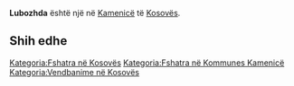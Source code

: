 {{Fshat në 
 | Emri                = Lubozhda
 | EmriAlt                = 
 | NAME_SHORT_FORM=      
 | NAME_GENERIC=      
 | NAME_SORT_NAME_RO=      LUBOZHDA
 | FULL_NAME_RO = Lubozhda
 | FULL_NAME_ND_RO=Lubozhda
 | SORT_NAME_RG=LUBOZHDA
 | FULL_NAME_RG=Lubozhda
 | FULL_NAME_ND_RG=Lubozhda
 | SRP_NAME_SHORT_FORM=      
 | SRP_NAME_GENERIC=      
 | SRP_NAME_SORT_NAME_RO=      
 | SRP_FULL_NAME_RO = 
 | SRP_FULL_NAME_ND_RO=
 | SRP_SORT_NAME_RG=
 | SRP_FULL_NAME_RG=
 | SRP_FULL_NAME_ND_RG=
 | Emri (Rasa dhanore) = 
 | Figura              = 
 | Shteti              = Kosovo
 | Komuna              = Kamenicë
 | Kodi postar         = 
 | Sipërfaqja          = 

 | Popullsia           = 

 | Regj. i popullsisë  = 
 | Dend. e popullsisë  = 
 | Faqja zyrtare       = 
 <!--- Koordinatat ----> 
 | Gjerësia            = 42.776944
 | Gjatësia            = 20.441944
 | Lartësia            = 
}}
'''Lubozhda''' është një [[]] në [[Kamenicë]] të [[Kosovës]].

<!-- == Gjeografia == -->
<!-- == Historia == -->
<!-- == Demografia == -->
== Shih edhe ==
{{Komuna Kamenicë}}
{{Kosovo-Administrata-Cung}}

[[Kategoria:Fshatra në Kosovës]]
[[Kategoria:Fshatra në Kommunes Kamenicë]]
[[Kategoria:Vendbanime në Kosovës]]